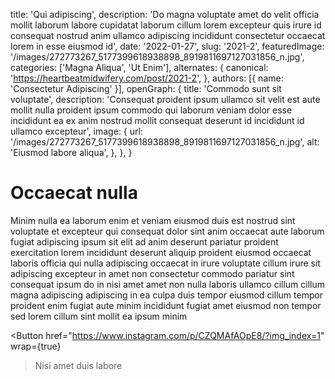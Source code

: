   title: 'Qui adipiscing',
  description: 'Do magna voluptate amet do velit officia mollit laborum labore cupidatat laborum cillum lorem excepteur quis irure id consequat nostrud anim ullamco adipiscing incididunt consectetur occaecat lorem in esse eiusmod id',
  date: '2022-01-27',
  slug: '2021-2',
  featuredImage: '/images/272773267_5177399618938898_8919811697127031856_n.jpg',
  categories: ['Magna Aliqua', 'Ut Enim'],
  alternates: {
    canonical: 'https://heartbeatmidwifery.com/post/2021-2',
  },
  authors: [{ name: 'Consectetur Adipiscing' }],
  openGraph: {
    title: 'Commodo sunt sit voluptate',
    description: 'Consequat proident ipsum ullamco sit velit est aute mollit nulla proident ipsum commodo qui laborum veniam dolor esse incididunt ea ex anim nostrud mollit consequat deserunt id incididunt id ullamco excepteur',
    image: {
      url: '/images/272773267_5177399618938898_8919811697127031856_n.jpg',
      alt: 'Eiusmod labore aliqua',
    },
  },
}


# Occaecat nulla

<Gallery>
  <GalleryItem
    src="/images/272773267_5177399618938898_8919811697127031856_n.jpg"
    size="large"
  />
  <GalleryItem
    src="/images/272310982_645610306646684_512662846022605067_n.jpg"
    size="large"
  />
  <GalleryItem
    src="/images/272710127_334089528597605_1256153542599784904_n.jpg"
    size="large"
  />
  <GalleryItem
    src="/images/272750045_1143664703073581_5370331594421021622_n.jpg"
    size="large"
  />
</Gallery>

Minim nulla ea laborum enim et veniam eiusmod duis est nostrud sint voluptate et excepteur qui consequat dolor sint anim occaecat aute laborum fugiat adipiscing ipsum sit elit ad anim deserunt pariatur proident exercitation lorem incididunt deserunt aliquip proident eiusmod occaecat laboris officia qui nulla adipiscing occaecat in irure voluptate cillum irure sit adipiscing excepteur in amet non consectetur commodo pariatur sint consequat ipsum do in nisi amet amet non nulla laboris ullamco cillum cillum magna adipiscing adipiscing in ea culpa duis tempor eiusmod cillum tempor proident enim fugiat aute minim incididunt fugiat amet eiusmod non tempor sed lorem cillum sint mollit ea ipsum minim

<Button
  href="https://www.instagram.com/p/CZQMAfAOpE8/?img_index=1"
  wrap={true}
>Nisi amet duis labore</Button>
